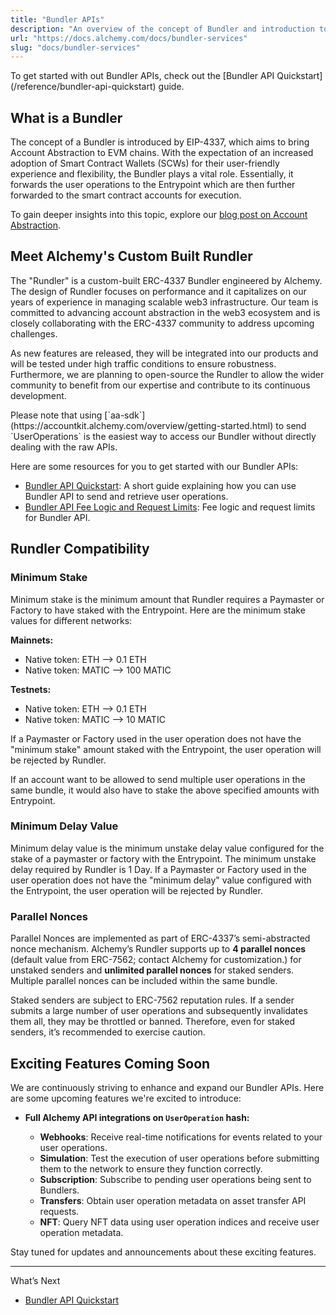 ```yaml
---
title: "Bundler APIs"
description: "An overview of the concept of Bundler and introduction to Alchemy's custom built Bundler called Rundler."
url: "https://docs.alchemy.com/docs/bundler-services"
slug: "docs/bundler-services"
---
```



<Check>
  To get started with out Bundler APIs, check out the [Bundler API Quickstart](/reference/bundler-api-quickstart) guide.
</Check>

## What is a Bundler

The concept of a Bundler is introduced by EIP-4337, which aims to bring Account Abstraction to EVM chains. With the expectation of an increased adoption of Smart Contract Wallets (SCWs) for their user-friendly experience and flexibility, the Bundler plays a vital role. Essentially, it forwards the user operations to the Entrypoint which are then further forwarded to the smart contract accounts for execution.

To gain deeper insights into this topic, explore our [blog post on Account Abstraction](https://www.alchemy.com//blog/account-abstraction).

## Meet Alchemy's Custom Built Rundler

The "Rundler" is a custom-built ERC-4337 Bundler engineered by Alchemy. The design of Rundler focuses on performance and it capitalizes on our years of experience in managing scalable web3 infrastructure. Our team is committed to advancing account abstraction in the web3 ecosystem and is closely collaborating with the ERC-4337 community to address upcoming challenges.

As new features are released, they will be integrated into our products and will be tested under high traffic conditions to ensure robustness. Furthermore, we are planning to open-source the Rundler to allow the wider community to benefit from our expertise and contribute to its continuous development.

<Info>
  Please note that using [`aa-sdk`](https://accountkit.alchemy.com/overview/getting-started.html) to send `UserOperations` is the easiest way to access our Bundler without directly dealing with the raw APIs.
</Info>

Here are some resources for you to get started with our Bundler APIs:

* [Bundler API Quickstart](/reference/bundler-api-quickstart): A short guide explaining how you can use Bundler API to send and retrieve user operations.
* [Bundler API Fee Logic and Request Limits](/reference/bundler-api-fee-logic): Fee logic and request limits for Bundler API.

## Rundler Compatibility

### Minimum Stake

Minimum stake is the minimum amount that Rundler requires a Paymaster or Factory to have staked with the Entrypoint. Here are the minimum stake values for different networks:

**Mainnets:**

* Native token: ETH --> 0.1 ETH
* Native token: MATIC --> 100 MATIC

**Testnets:**

* Native token: ETH --> 0.1 ETH
* Native token: MATIC --> 10 MATIC

If a Paymaster or Factory used in the user operation does not have the "minimum stake" amount staked with the Entrypoint, the user operation will be rejected by Rundler.

<Info>
  If an account want to be allowed to send multiple user operations in the same bundle, it would also have to stake the above specified amounts with Entrypoint.
</Info>

### Minimum Delay Value

Minimum delay value is the minimum unstake delay value configured for the stake of a paymaster or factory with the Entrypoint. The minimum unstake delay required by Rundler is 1 Day. If a Paymaster or Factory used in the user operation does not have the "minimum delay" value configured with the Entrypoint, the user operation will be rejected by Rundler.

### Parallel Nonces

Parallel Nonces are implemented as part of ERC-4337’s semi-abstracted nonce mechanism. Alchemy’s Rundler supports up to **4 parallel nonces** (default value from ERC-7562; contact Alchemy for customization.) for unstaked senders and **unlimited parallel nonces** for staked senders. Multiple parallel nonces can be included within the same bundle.

Staked senders are subject to ERC-7562 reputation rules. If a sender submits a large number of user operations and subsequently invalidates them all, they may be throttled or banned. Therefore, even for staked senders, it’s recommended to exercise caution.

## Exciting Features Coming Soon

We are continuously striving to enhance and expand our Bundler APIs. Here are some upcoming features we're excited to introduce:

* **Full Alchemy API integrations on `UserOperation` hash:**

  * **Webhooks**: Receive real-time notifications for events related to your user operations.
  * **Simulation**: Test the execution of user operations before submitting them to the network to ensure they function correctly.
  * **Subscription**: Subscribe to pending user operations being sent to Bundlers.
  * **Transfers**: Obtain user operation metadata on asset transfer API requests.
  * **NFT**: Query NFT data using user operation indices and receive user operation metadata.

Stay tuned for updates and announcements about these exciting features.

***

What’s Next

* [Bundler API Quickstart](/reference/bundler-api-quickstart)
